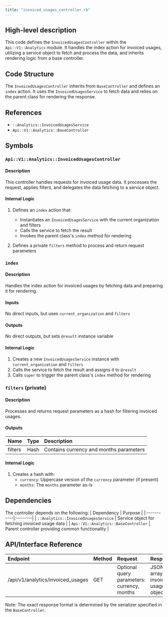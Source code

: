 ```yaml
---
title: "invoiced_usages_controller.rb"
---
```


## High-level description
This code defines the `InvoicedUsagesController` within the `Api::V1::Analytics` module. It handles the index action for invoiced usages, utilizing a service object to fetch and process the data, and inherits rendering logic from a base controller.

## Code Structure
The `InvoicedUsagesController` inherits from `BaseController` and defines an `index` action. It uses the `InvoicedUsagesService` to fetch data and relies on the parent class for rendering the response.

## References
- `::Analytics::InvoicedUsagesService`
- `Api::V1::Analytics::BaseController`

## Symbols

### `Api::V1::Analytics::InvoicedUsagesController`
#### Description
This controller handles requests for invoiced usage data. It processes the request, applies filters, and delegates the data fetching to a service object.

#### Internal Logic
1. Defines an `index` action that:
   - Instantiates an `InvoicedUsagesService` with the current organization and filters
   - Calls the service to fetch the result
   - Invokes the parent class's `index` method for rendering

2. Defines a private `filters` method to process and return request parameters

### `index`
#### Description
Handles the index action for invoiced usages by fetching data and preparing it for rendering.

#### Inputs
No direct inputs, but uses `current_organization` and `filters`

#### Outputs
No direct outputs, but sets `@result` instance variable

#### Internal Logic
1. Creates a new `InvoicedUsagesService` instance with `current_organization` and `filters`
2. Calls the service to fetch the result and assigns it to `@result`
3. Calls `super` to trigger the parent class's `index` method for rendering

### `filters` (private)
#### Description
Processes and returns request parameters as a hash for filtering invoiced usages.

#### Outputs
| Name | Type | Description |
|:-----|:-----|:------------|
| filters | Hash | Contains currency and months parameters |

#### Internal Logic
1. Creates a hash with:
   - `currency`: Uppercase version of the `currency` parameter (if present)
   - `months`: The `months` parameter as-is

## Dependencies
The controller depends on the following:
| Dependency | Purpose |
|:-----------|:--------|
| `::Analytics::InvoicedUsagesService` | Service object for fetching invoiced usage data |
| `Api::V1::Analytics::BaseController` | Parent controller providing common functionality |

## API/Interface Reference
| Endpoint | Method | Request | Response | Description |
|:---------|:-------|:--------|:---------|:------------|
| /api/v1/analytics/invoiced_usages | GET | Optional query parameters: currency, months | JSON array of invoiced usage objects | Retrieves invoiced usage data |

Note: The exact response format is determined by the serializer specified in the `BaseController`.